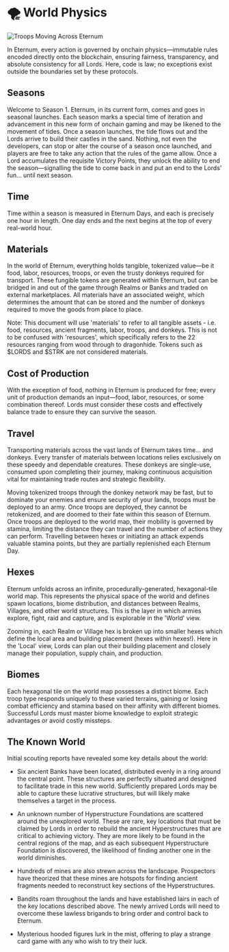 
# 🌪️ World Physics

<img src="/images/covers/08.png" alt="Troops Moving Across Eternum" className="w-full rounded-lg my-6" />

In Eternum, every action is governed by onchain physics—immutable rules encoded directly onto the blockchain, ensuring
fairness, transparency, and absolute consistency for all Lords. Here, code is law; no exceptions exist outside the
boundaries set by these protocols.

## Seasons

Welcome to Season 1. Eternum, in its current form, comes and goes in seasonal launches. Each season marks a special time
of iteration and advancement in this new form of onchain gaming and may be likened to the movement of tides. Once a
season launches, the tide flows out and the Lords arrive to build their castles in the sand. Nothing, not even the
developers, can stop or alter the course of a season once launched, and players are free to take any action that the
rules of the game allow. Once a Lord accumulates the requisite Victory Points, they unlock the ability to end the
season—signalling the tide to come back in and put an end to the Lords' fun… until next season.

## Time

Time within a season is measured in Eternum Days, and each is precisely one hour in length. One day ends and the next
begins at the top of every real-world hour.

## Materials

In the world of Eternum, everything holds tangible, tokenized value—be it food, labor, resources, troops, or even the
trusty donkeys required for transport. These fungible tokens are generated within Eternum, but can be bridged in and out
of the game through Realms or Banks and traded on external marketplaces. All materials have an associated weight, which
determines the amount that can be stored and the number of donkeys required to move the goods from place to place.

Note: This document will use 'materials' to refer to all tangible assets - i.e. food, resources, ancient fragments,
labor, troops, and donkeys. This is not to be confused with 'resources', which specifically refers to the 22 resources
ranging from wood through to dragonhide. Tokens such as $LORDS and $STRK are not considered materials.

## Cost of Production

With the exception of food, nothing in Eternum is produced for free; every unit of production demands an input—food,
labor, resources, or some combination thereof. Lords must consider these costs and effectively balance trade to ensure
they can survive the season.

## Travel

Transporting materials across the vast lands of Eternum takes time… and donkeys. Every transfer of materials between
locations relies exclusively on these speedy and dependable creatures. These donkeys are single-use, consumed upon
completing their journey, making continuous acquisition vital for maintaining trade routes and strategic flexibility.

Moving tokenized troops through the donkey network may be fast, but to dominate your enemies and ensure security of your
lands, troops must be deployed to an army. Once troops are deployed, they cannot be retokenized, and are doomed to their
fate within this season of Eternum. Once troops are deployed to the world map, their mobility is governed by stamina,
limiting the distance they can travel and the number of actions they can perform. Travelling between hexes or initiating
an attack expends valuable stamina points, but they are partially replenished each Eternum Day.

## Hexes

Eternum unfolds across an infinite, procedurally-generated, hexagonal-tile world map. This represents the physical space
of the world and defines spawn locations, biome distribution, and distances between Realms, Villages, and other world
structures. This is the layer in which armies explore, fight, raid and capture, and is explorable in the 'World' view.

Zooming in, each Realm or Village hex is broken up into smaller hexes which define the local area and building placement
(hexes within hexes!). Here in the 'Local' view, Lords can plan out their building placement and closely manage their
population, supply chain, and production.

## Biomes

Each hexagonal tile on the world map possesses a distinct biome. Each troop type responds uniquely to these varied
terrains, gaining or losing combat efficiency and stamina based on their affinity with different biomes. Successful
Lords must master biome knowledge to exploit strategic advantages or avoid costly missteps.

<Biomes />

## The Known World

Initial scouting reports have revealed some key details about the world:

- Six ancient Banks have been located, distributed evenly in a ring around the central point. These structures are
  perfectly situated and designed to facilitate trade in this new world. Sufficiently prepared Lords may be able to
  capture these lucrative structures, but will likely make themselves a target in the process.

- An unknown number of Hyperstructure Foundations are scattered around the unexplored world. These are rare, key
  locations that must be claimed by Lords in order to rebuild the ancient Hyperstructures that are critical to achieving
  victory. They are more likely to be found in the central regions of the map, and as each subsequent Hyperstructure
  Foundation is discovered, the likelihood of finding another one in the world diminishes.

- Hundreds of mines are also strewn across the landscape. Prospectors have theorized that these mines are hotspots for
  finding ancient fragments needed to reconstruct key sections of the Hyperstructures.

- Bandits roam throughout the lands and have established lairs in each of the key locations described above. The newly
  arrived Lords will need to overcome these lawless brigands to bring order and control back to Eternum.

- Mysterious hooded figures lurk in the mist, offering to play a strange card game with any who wish to try their luck.
